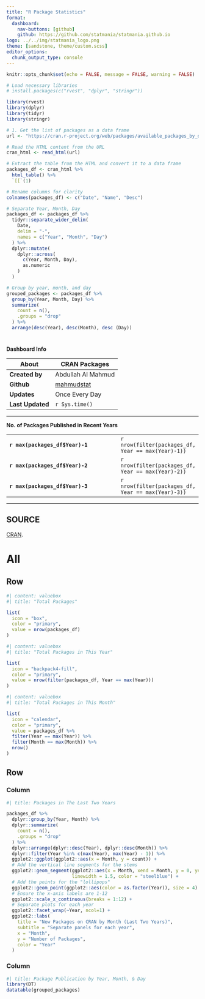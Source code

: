 ```yaml
---
title: "R Package Statistics"
format:
  dashboard:
    nav-buttons: [github]
    github: https://github.com/statmania/statmania.github.io
logo: ../../img/statmania_logo.png
theme: [sandstone, theme/custom.scss]
editor_options:
  chunk_output_type: console
---
```


```r
knitr::opts_chunk$set(echo = FALSE, message = FALSE, warning = FALSE)
```


```r
# Load necessary libraries
# install.packages(c("rvest", "dplyr", "stringr"))

library(rvest)
library(dplyr)
library(tidyr)
library(stringr)

# 1. Get the list of packages as a data frame
url <- "https://cran.r-project.org/web/packages/available_packages_by_date.html"

# Read the HTML content from the URL
cran_html <- read_html(url)

# Extract the table from the HTML and convert it to a data frame
packages_df <- cran_html %>%
  html_table() %>%
  `[[`(1)

# Rename columns for clarity
colnames(packages_df) <- c("Date", "Name", "Desc")

# Separate Year, Month, Day
packages_df <- packages_df %>%
  tidyr::separate_wider_delim(
    Date,
    delim = "-",
    names = c("Year", "Month", "Day")
  ) %>%
  dplyr::mutate(
    dplyr::across(
      c(Year, Month, Day),
      as.numeric
    )
  )

# Group by year, month, and day
grouped_packages <- packages_df %>%
  group_by(Year, Month, Day) %>%
  summarize(
    count = n(),
    .groups = "drop"
  ) %>%
  arrange(desc(Year), desc(Month), desc (Day))
```

#  {.sidebar}

**Dashboard Info**

| About          | CRAN Packages                               |
|----------------|---------------------------------------------|
| **Created by** | Abdullah Al Mahmud                          |
| **Github** | [mahmudstat](https://github.com/mahmudstat)     |
| **Updates** | Once Every Day                                 |
| **Last Updated** | `r Sys.time()`                            |


------------------------------------------------------------------------

**No. of Packages Published in Recent Years**

|                          |     |
|--------------------------|-----|
| **`r max(packages_df$Year)-1`** |  `r nrow(filter(packages_df, Year == max(Year)-1))` |
| **`r max(packages_df$Year)-2`** |  `r nrow(filter(packages_df, Year == max(Year)-2))` |
| **`r max(packages_df$Year)-3`** |  `r nrow(filter(packages_df, Year == max(Year)-3))` |

------------------------------------------------------------------------

::: {.callout-note collapse="true"}
## SOURCE

[CRAN](https://cran.r-project.org/web/packages/available_packages_by_date.html).
:::

# All

## Row {height="20%"}

```r
#| content: valuebox
#| title: "Total Packages"

list(
  icon = "box",
  color = "primary",
  value = nrow(packages_df)
)
```

```r
#| content: valuebox
#| title: "Total Packages in This Year"

list(
  icon = "backpack4-fill",
  color = "primary",
  value = nrow(filter(packages_df, Year == max(Year)))
)
```

```r
#| content: valuebox
#| title: "Total Packages in This Month"

list(
  icon = "calendar",
  color = "primary",
  value = packages_df %>%
  filter(Year == max(Year)) %>%
  filter(Month == max(Month)) %>%
  nrow()
)
```

## Row {height="80%"}

### Column {width="50%"}

```r
#| title: Packages in The Last Two Years

packages_df %>%
  dplyr::group_by(Year, Month) %>%
  dplyr::summarize(
    count = n(),
    .groups = "drop"
  ) %>%
  dplyr::arrange(dplyr::desc(Year), dplyr::desc(Month)) %>%
  dplyr::filter(Year %in% c(max(Year), max(Year) - 1)) %>%
  ggplot2::ggplot(ggplot2::aes(x = Month, y = count)) +
  # Add the vertical line segments for the stems
  ggplot2::geom_segment(ggplot2::aes(x = Month, xend = Month, y = 0, yend = count),
                        linewidth = 1.5, color = "steelblue") +
  # Add the points for the "lollipops"
  ggplot2::geom_point(ggplot2::aes(color = as.factor(Year)), size = 4) +
  # Ensure the x-axis labels are 1-12
  ggplot2::scale_x_continuous(breaks = 1:12) +
  # Separate plots for each year
  ggplot2::facet_wrap(~Year, ncol=1) +
  ggplot2::labs(
    title = "New Packages on CRAN by Month (Last Two Years)",
    subtitle = "Separate panels for each year",
    x = "Month",
    y = "Number of Packages",
    color = "Year"
  )
```

### Column {width="50%"}

```r
#| title: Package Publication by Year, Month, & Day
library(DT)
datatable(grouped_packages)
```
